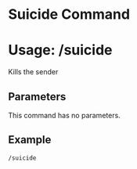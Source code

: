 # Suicide Command
# Usage: /suicide
Kills the sender

## Parameters
This command has no parameters.

## Example
`/suicide`

